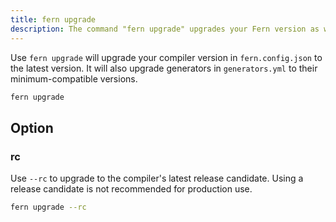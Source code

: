 ```yaml
---
title: fern upgrade
description: The command "fern upgrade" upgrades your Fern version as well as the versions of generators in generators.yml.
---
```


Use `fern upgrade` will upgrade your compiler version in `fern.config.json` to the
latest version. It will also upgrade generators in `generators.yml` to their minimum-compatible versions.

```bash
fern upgrade
```

## Option

### rc

Use `--rc` to upgrade to the compiler's latest release candidate. Using a release candidate is not recommended for production use.

```bash
fern upgrade --rc
```